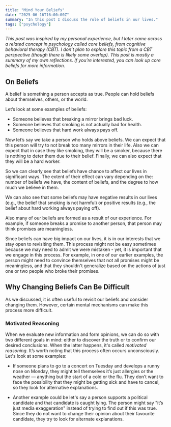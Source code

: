 ```yaml
---
title: "Mind Your Beliefs"
date: "2025-06-16T16:00:00Z"
summary: "In this post I discuss the role of beliefs in our lives."
tags: ["psychology"]
---
```


_This post was inspired by my personal experience, but I later came across a related concept in psychology called core beliefs, from cognitive behavioral therapy (CBT). I don’t plan to explore this topic from a CBT perspective (though there is likely some overlap). This post is mostly a summary of my own reflections. If you’re interested, you can look up core beliefs for more information._

## On Beliefs

A belief is something a person accepts as true. People can hold beliefs about themselves, others, or the world. 

Let’s look at some examples of beliefs:

- Someone believes that breaking a mirror brings bad luck.
- Someone believes that smoking is not actually bad for health.
- Someone believes that hard work always pays off.

Now let’s say we take a person who holds above beliefs. We can expect
that this person will try to not break too many mirrors in their life. Also we
can expect that in case they like smoking, they will be a smoker, because
there is nothing to deter them due to their belief. Finally, we can
also expect that they will be a hard worker.

So we can clearly see that beliefs have chance to affect our lives in significant
ways. The extent of their effect can vary depending on the: number of beliefs we have,
the content of beliefs, and the degree to how much we believe in them.

We can also see that some beliefs may have negative results in our lives (e.g.,
the belief that smoking is not harmful) or positive results (e.g., the belief
about hard working always paying off).

Also many of our beliefs are formed as a result of our experience. For
example, if someone breaks a promise to another person, that person may
think promises are meaningless.

Since beliefs can have big impact on our lives, it is in our interests that we stay open to revisiting them. This process
might not be easy sometimes because we may need to admit we were mistaken - yet, it is important that we engage in this process.
For example, in one of our earlier examples, the person might need to convince themselves that not all promises might be meaningless,
and that they shouldn't generalize based on the actions of just one or two people
who broke their promises.

## Why Changing Beliefs Can Be Difficult

As we discussed, it is often useful to revisit our beliefs and consider changing them. However, certain mental mechanisms can make this process more difficult.

### Motivated Reasoning

When we evaluate new information and form opinions, we can do so with two different goals in mind: either to discover the truth or to confirm our desired conclusions. When the latter happens, it's called _motivated reasoning_. It’s worth noting that this process often occurs unconsciously. Let's look at some examples:

- If someone plans to go to a concert on Tuesday and develops a runny nose on Monday, they might tell themselves it’s just allergies or the weather — anything but the start of a cold or the flu. They don’t want to face the possibility that they might be getting sick and have to cancel, so they look for alternative explanations.

- Another example could be let's say a person supports a political candidate and that candidate is caught lying. The person might say "it’s just media exaggeration" instead of trying to find out if this was true. Since they do not want to change their opinion about their favourite candidate, they try to look for alternate explanations.




